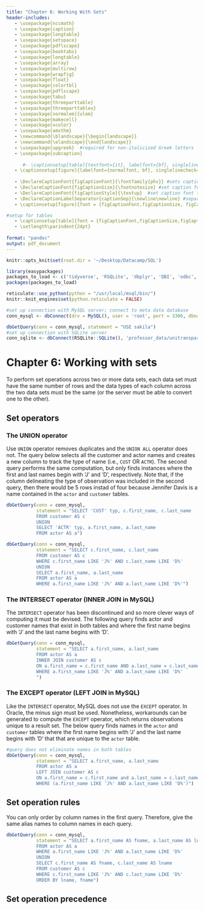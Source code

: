 ```yaml
---
title: "Chapter 6: Working With Sets"
header-includes:
   - \usepackage{nccmath}
   - \usepackage{caption}
   - \usepackage{longtable}
   - \usepackage{setspace}
   - \usepackage{pdflscape}
   - \usepackage{booktabs}
   - \usepackage{longtable}
   - \usepackage{array}
   - \usepackage{multirow}
   - \usepackage{wrapfig}
   - \usepackage{float}
   - \usepackage{colortbl}
   - \usepackage{pdflscape}
   - \usepackage{tabu}
   - \usepackage{threeparttable}
   - \usepackage{threeparttablex}
   - \usepackage[normalem]{ulem}
   - \usepackage{makecell}
   - \usepackage{xcolor}
   - \usepackage{amsthm}
   - \newcommand{\blandscape}{\begin{landscape}}
   - \newcommand{\elandscape}{\end{landscape}}
   - \usepackage{upgreek}  #required for non-italicized Greek letters
   - \usepackage{subcaption}
   
      #- \captionsetup[table]{textfont={it}, labelfont={bf}, singlelinecheck=false, labelsep=newline}
   - \captionsetup[figure]{labelfont={normalfont, bf}, singlelinecheck=false, labelsep=newline}
   
   - \DeclareCaptionFont{figCaptionFont}{\fontfamily{phv}} #sets caption font to sans serif font of Helvetica 
   - \DeclareCaptionFont{figCaptionSize}{\footnotesize} #set caption font size to footnote 
   - \DeclareCaptionFont{figCaptionStyle}{\textup}  #set caption font to non-italicized font  
   - \DeclareCaptionLabelSeparator{captionSep}{\newline\newline} #separates figure label and figure title with required white space
   - \captionsetup[figure]{font = {figCaptionFont,figCaptionSize, figCaptionStyle}, labelsep = captionSep,  justification=justified}

#setup for tables
   - \captionsetup[table]{font = {figCaptionFont,figCaptionSize,figCaptionStyle}, labelfont={bf}, labelsep=captionSep, justification = raggedright, margin = {0cm,0cm}}
   - \setlength\parindent{24pt}
   
format: "pandoc"
output: pdf_document
---
```


```r
knitr::opts_knit$set(root.dir = '~/Desktop/Datacamp/SQL')

library(easypackages)
packages_to_load <- c('tidyverse', 'RSQLite', 'dbplyr', 'DBI', 'odbc', 'RMySQL', 'reticulate', 'kableExtra', 'knitr', 'magick')
packages(packages_to_load)

reticulate::use_python(python = "/usr/local/msql/bin/")
knitr::knit_engines$set(python.reticulate = FALSE)
```

```r
#set up connection with MySQL server; connect to meta data database
conn_mysql <- dbConnect(drv = MySQL(), user = 'root', port = 3306, dbname = 'information_schema', password = 'tiramisu')

dbGetQuery(conn = conn_mysql, statement = "USE sakila")
#set up connection with SQLite server
conn_sqlite <- dbConnect(RSQLite::SQLite(), 'professor_data/unitransparenz.sqlite')
```
# Chapter 6: Working with sets

To perform set operations across two or more data sets, each data set must have the same number of rows and the data types of each column across the two data sets must be the same (or 
the server must be able to convert one to the other). 

## Set operators
### The UNION operator

Use `UNION` operator removes duplicates and the `UNION ALL` operator does not. The query below selects all the customer and actor names and creates a new column to track the type of 
name (i.e., `CUST` OR `ACTR`). The second query performs the same computation, but only finds instances where the first and last names begin with 'J' and 'D', respectively. Note that,
if the column delineating the type of observation was included in the second query, then there would be 5 rows instad of four because Jennifer Davis is a name contained in the `actor` and
`customer` tables.

```r
dbGetQuery(conn = conn_mysql, 
           statement = "SELECT 'CUST' typ, c.first_name, c.last_name 
           FROM customer AS c
           UNION
           SELECT 'ACTR' typ, a.first_name, a.last_name 
           FROM actor AS a")

dbGetQuery(conn = conn_mysql, 
           statement = "SELECT c.first_name, c.last_name 
           FROM customer AS c
           WHERE c.first_name LIKE 'J%' AND c.last_name LIKE 'D%'
           UNION
           SELECT a.first_name, a.last_name 
           FROM actor AS a
           WHERE a.first_name LIKE 'J%' AND a.last_name LIKE 'D%'")
```

### The INTERSECT operator (INNER JOIN in MySQL)

The `INTERSECT` operator has been discontinued and so more clever ways of computing it must be devised. The following query finds actor and customer names that exist in both tables and
where the first name begins with 'J' and the last name begins with 'D'. 

```r
dbGetQuery(conn = conn_mysql, 
           statement = "SELECT a.first_name, a.last_name
           FROM actor AS a
           INNER JOIN customer AS c
           ON a.first_name = c.first_name AND a.last_name = c.last_name
           WHERE a.first_name LIKE 'J%' AND a.last_name LIKE 'D%' 
           ")
```

### The EXCEPT operator (LEFT JOIN in MySQL)

Like the `INTERSECT` operator, MySQL does not use the `EXCEPT` operator. In Oracle, the minus sign must be used. Nonetheless, workarounds can be generated to compute the `EXCEPT`
operator, which returns observations unique to a result set. The below query finds names in the `actor` and `customer` tables where the first name begins with 'J' and the last name begins with 'D' that that are unique to the `actor` table.  

```r
#query does not eliminate names in both tables
dbGetQuery(conn = conn_mysql, 
           statement = "SELECT a.first_name, a.last_name
           FROM actor AS a
           LEFT JOIN customer AS c 
           ON a.first_name = c.first_name and a.last_name = c.last_name
           WHERE (a.first_name LIKE 'J%' AND a.last_name LIKE 'D%')")

```

## Set operation rules

You can only order by column names in the first query. Therefore, give the same alias names to column names in each query. 

```r
dbGetQuery(conn = conn_mysql, 
           statement = "SELECT a.first_name AS fname, a.last_name AS lname
           FROM actor AS a
           WHERE a.first_name LIKE 'J%' AND a.last_name LIKE 'D%'
           UNION
           SELECT c.first_name AS fname, c.last_name AS lname
           FROM customer AS c
           WHERE c.first_name LIKE 'J%' AND c.last_name LIKE 'D%'
           ORDER BY lname, fname")

```

## Set operation precedence


